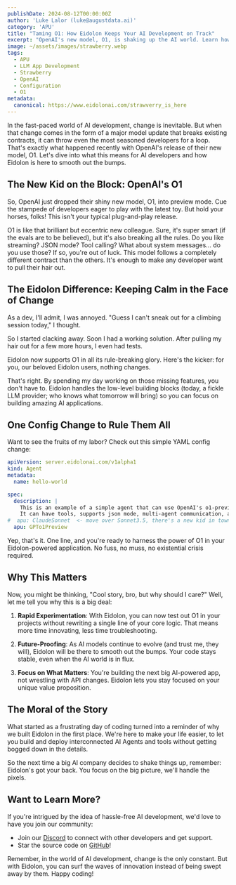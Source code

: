```yaml
---
publishDate: 2024-08-12T00:00:00Z
author: 'Luke Lalor (luke@augustdata.ai)'
category: 'APU'
title: "Taming O1: How Eidolon Keeps Your AI Development on Track"
excerpt: "OpenAI's new model, O1, is shaking up the AI world. Learn how Eidolon is smoothing out the bumps and keeping your projects on track."
image: ~/assets/images/strawberry.webp
tags:
  - APU
  - LLM App Development
  - Strawberry
  - OpenAI
  - Configuration
  - O1
metadata:
  canonical: https://www.eidolonai.com/strawverry_is_here
---
```


In the fast-paced world of AI development, change is inevitable. But when that change comes in the form of a major model update that breaks existing contracts, it can throw even the most seasoned developers for a loop. That's exactly what happened recently with OpenAI's release of their new model, O1. Let's dive into what this means for AI developers and how Eidolon is here to smooth out the bumps.

## The New Kid on the Block: OpenAI's O1

So, OpenAI just dropped their shiny new model, O1, into preview mode. Cue the stampede of developers eager to play with the latest toy. But hold your horses, folks! This isn't your typical plug-and-play release.

O1 is like that brilliant but eccentric new colleague. Sure, it's super smart (if the evals are to be believed), but it's also breaking all the rules. Do you like streaming? JSON mode? Tool calling? What about system messages... do you use those? If so, you're out of luck. This model follows a completely different contract than the others. It's enough to make any developer want to pull their hair out.

## The Eidolon Difference: Keeping Calm in the Face of Change

As a dev, I'll admit, I was annoyed. "Guess I can't sneak out for a climbing session today," I thought. 

So I started clacking away. Soon I had a working solution. After pulling my hair out for a few more hours, I even had tests.

Eidolon now supports O1 in all its rule-breaking glory. Here's the kicker: for you, our beloved Eidolon users, nothing changes.

That's right. By spending my day working on those missing features, you don't have to. Eidolon handles the low-level building blocks (today, a fickle LLM provider; who knows what tomorrow will bring) so you can focus on building amazing AI applications.

## One Config Change to Rule Them All

Want to see the fruits of my labor? Check out this simple YAML config change:

```yaml
apiVersion: server.eidolonai.com/v1alpha1
kind: Agent
metadata:
  name: hello-world

spec:
  description: |
    This is an example of a simple agent that can use OpenAI's o1-preview model. 
    It can have tools, supports json mode, multi-agent communication, and all the other features you love about Eidolon.
#  apu: ClaudeSonnet  <- move over Sonnet3.5, there's a new kid in town
  apu: GPTo1Preview
```

Yep, that's it. One line, and you're ready to harness the power of O1 in your Eidolon-powered application. No fuss, no muss, no existential crisis required.

## Why This Matters

Now, you might be thinking, "Cool story, bro, but why should I care?" Well, let me tell you why this is a big deal:

1. **Rapid Experimentation**: With Eidolon, you can now test out O1 in your projects without rewriting a single line of your core logic. That means more time innovating, less time troubleshooting.

2. **Future-Proofing**: As AI models continue to evolve (and trust me, they will), Eidolon will be there to smooth out the bumps. Your code stays stable, even when the AI world is in flux.

3. **Focus on What Matters**: You're building the next big AI-powered app, not wrestling with API changes. Eidolon lets you stay focused on your unique value proposition.

## The Moral of the Story

What started as a frustrating day of coding turned into a reminder of why we built Eidolon in the first place. We're here to make your life easier, to let you build and deploy interconnected AI Agents and tools without getting bogged down in the details.

So the next time a big AI company decides to shake things up, remember: Eidolon's got your back. You focus on the big picture, we'll handle the pixels.

## Want to Learn More?

If you're intrigued by the idea of hassle-free AI development, we'd love to have you join our community:

- Join our [Discord](https://discord.com/invite/6kVQrHpeqG) to connect with other developers and get support.
- Star the source code on [GitHub](https://github.com/eidolon-ai/eidolon)!

Remember, in the world of AI development, change is the only constant. But with Eidolon, you can surf the waves of innovation instead of being swept away by them. Happy coding!
